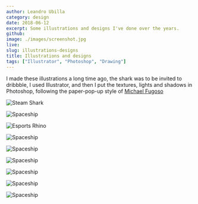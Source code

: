 ```yaml
---
author: Leandro Ubilla
category: design
date: 2018-06-12
excerpt: Some illustrations and designs I've done over the years.
github:
image: ./images/screenshot.jpg
live:
slug: illustrations-designs
title: Illustrations and designs
tags: ["Illustrator", "Photoshop", "Drawing"]
---
```


<p>
    I made these illustrations a long time ago, the shark was to be invited to dribbble, 
    I used Illustrator, and then I put the textures, lights and shadows in Photoshop,
    following the paper-pop-up style of <a href="https://www.instagram.com/fugstrator/">Michael Fugoso</a>
</p>

<div className="mdx-img">

![Steam Shark](./images/steam-shark-bk1.png)

</div>

<div className="mdx-img">

![Spaceship](./images/spaceship-2.png)

</div>

<div className="mdx-img">

![Esports Rhino](./images/rhino-4.png)

</div>

<div className="mdx-img">

![Spaceship](./images/colorado-logo.png)

</div>

<div className="mdx-img">

![Spaceship](./images/h18-1.png)

</div>

<div className="mdx-img">

![Spaceship](./images/h18-2.png)

</div>

<div className="mdx-img">

![Spaceship](./images/fire-ant-simple2.png)

</div>

<div className="mdx-img">

![Spaceship](./images/ontario-birdwatching.png)

</div>

<div className="mdx-img">

![Spaceship](./images/logo.png)

</div>